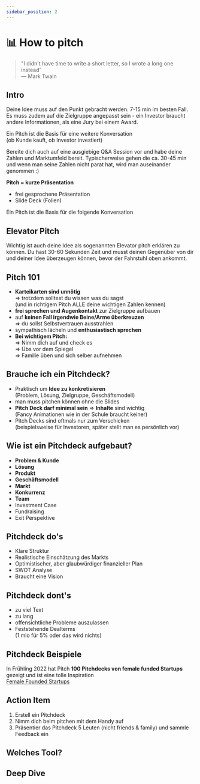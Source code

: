 ```yaml
---
sidebar_position: 2
---
```


# 📊 How to pitch

> "I didn't have time to write a short letter, so I wrote a long one instead” \
> ― Mark Twain

## Intro

Deine Idee muss auf den Punkt gebracht werden. 7-15 min im besten Fall.
Es muss zudem auf die Zielgruppe angepasst sein - ein Investor braucht andere Informationen, als eine Jury bei einem Award.

Ein Pitch ist die Basis für eine weitere Konversation\
(ob Kunde kauft, ob Investor investiert)

Bereite dich auch auf eine ausgiebige Q&A Session vor und habe deine Zahlen und Marktumfeld bereit. Typischerweise gehen die ca. 30-45 min und wenn man seine Zahlen nicht parat hat, wird man auseinander genommen :)

**Pitch = kurze Präsentation**
- frei gesprochene Präsentation
- Slide Deck (Folien)

Ein Pitch ist die Basis für die folgende Konversation

## Elevator Pitch

Wichtig ist auch deine Idee als sogenannten Elevator pitch erklären zu können.
Du hast 30-60 Sekunden Zeit und musst deinen Gegenüber von dir und deiner Idee überzeugen können, bevor der Fahrstuhl oben ankommt.

## Pitch 101
- **Karteikarten sind unnötig**\
=> trotzdem solltest du wissen was du sagst\
(und in richtigem Pitch ALLE deine wichtigen Zahlen kennen)
- **frei sprechen und Augenkontakt** zur Zielgruppe aufbauen
- auf **keinen Fall irgendwie Beine/Arme überkreuzen**\
=> du sollst Selbstvertrauen ausstrahlen
- sympathisch lächeln und **enthusiastisch sprechen**
- **Bei wichtigem Pitch:**\
=> Nimm dich auf und check es\
=> Übs vor dem Spiegel\
=> Familie üben und sich selber aufnehmen

## Brauche ich ein Pitchdeck?
- Praktisch um **Idee zu konkretisieren**\
(Problem, Lösung, Zielgruppe, Geschäftsmodell)
- man muss pitchen können ohne die Slides
- **Pitch Deck darf minimal sein** => **Inhalte** sind wichtig\
(Fancy Animationen wie in der Schule braucht keiner)
- Pitch Decks sind oftmals nur zum Verschicken\
(beispielsweise für Investoren, später stellt man es persönlich vor)


## Wie ist ein Pitchdeck aufgebaut?
- **Problem & Kunde**
- **Lösung**
- **Produkt**
- **Geschäftsmodell**
- **Markt**
- **Konkurrenz**
- **Team**
- Investment Case
- Fundraising 
- Exit Perspektive

## Pitchdeck do's
- Klare Struktur
- Realistische Einschätzung des Markts
- Optimistischer, aber glaubwürdiger finanzieller Plan
- SWOT Analyse 
- Braucht eine Vision

## Pitchdeck dont's
- zu viel Text 
- zu lang
- offensichtliche Probleme auszulassen
- Feststehende Dealterms\
(1 mio für 5% oder das wird nichts)

## Pitchdeck Beispiele

In Frühling 2022 hat Pitch **100 Pitchdecks von female funded Startups** gezeigt und ist eine tolle Inspiration\
 [Female Founded Startups](https://pitch.com/presentations/collections/Female-Founded-Startups-6W5Xze7LB8o85KvJhf4hn3j8)

## Action Item

1. Erstell ein Pitchdeck
2. Nimm dich beim pitchen mit dem Handy auf
3. Präsentier das Pitchdeck 5 Leuten (nicht friends & family) und sammle Feedback ein

## Welches Tool?

<Tooltipp
  toolName="Pitch"
  toolDescription="hat eine kostenlose Version und geile Vorlagen für deinen Pitch.
Ansonsten reichen auch Slides auf Google Slides, Powerpoint oder Keynote. Dafür gibt es bei Slidesgo.com coole Templates "
  toolSource="https://pitch.com/"
  tutorialSource="https://www.youtube.com/watch?v=S_Dxwo5F_cE"
  buttonText="Zu Pitch"
/>

## Deep Dive

<TwoColumns>
  <YouTube videoId="SB16xgtFmco" />
  <YouTube videoId="jYWF64Um7pw" />
  <YouTube videoId="jdGqkU27woQ" />
  <YouTube videoId="h_Y3N7ek3gE" />
</TwoColumns>
